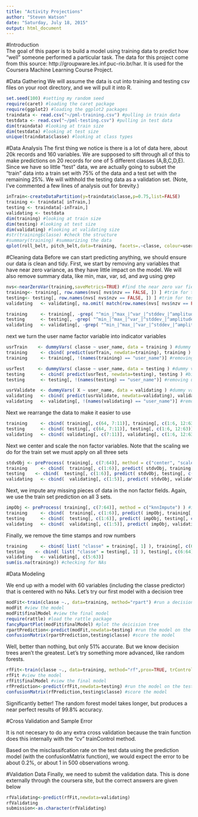 ```yaml
---
title: "Activity Projections"
author: "Steven Watson"
date: "Saturday, July 18, 2015"
output: html_document
---
```


#Introduction  
The goal of this paper is to build a model using training data to predict how "well" someone performed a particular task. 
The data for this project come from this source: http://groupware.les.inf.puc-rio.br/har. It is used for the Coursera Machine Learning Course Project.

#Data Gathering
We will assume the data is cut into training and testing csv files on your root directory, and we will pull it into R.

```r
set.seed(100) #setting my random seed
require(caret) #loading the caret package
require(ggplot2) #loading the ggplot2 packages
traindata <- read.csv("~/pml-training.csv") #pulling in train data
testdata <- read.csv("~/pml-testing.csv") #pulling in test data
dim(traindata) #looking at train size
dim(testdata) #looking at test size
unique(traindata$classe) #looking at class types
```

#Data Analysis
The first thing we notice is there is a lot of data here, about 20k records and 160 variables. We are supposed to sift through all of this to make predictions on 20 records for one of 5 different classes (A,B,C,D,E). Since we have so little "test" data, we are actually going to subset the "train" data into a train set with 75% of the data and a test set with the remaining 25%. We will withhold the testing data as a validation set. (Note, I've commented a few lines of analysis out for brevity.)

```r
inTrain<-createDataPartition(y=traindata$classe,p=0.75,list=FALSE)
training <- traindata[ inTrain,]
testing <- traindata[-inTrain,]
validating <- testdata
dim(training) #looking at train size
dim(testing) #looking at test size
dim(validating) #looking at validating size
#str(training$classe) #check the structure
#summary(training) #summarizing the data
qplot(roll_belt, pitch_belt,data=training, facets=.~classe, colour=user_name) #plotting data
```

#Cleaning data
Before we can start predicting anything, we should ensure our data is clean and tidy. First, we start by removing any variables that have near zero variance, as they have little impact on the model. We will also remove summary data, like min, max, var, sd, and avg using grep

```r
nvs<-nearZeroVar(training,saveMetrics=TRUE) #find the near zero var fields
training<- training[, row.names(nvs[ nvs$nzv == FALSE, ]) ] #trim for training
testing<- testing[, row.names(nvs[ nvs$nzv == FALSE, ]) ] #trim for testing
validating   <- validating[, na.omit( match(row.names(nvs[ nvs$nzv == FALSE, ]), names(validating)) )] #trim for validation

training     <- training[, -grep( "^min_|^max_|^var_|^stddev_|^amplitude_|^avg_", names(training) ) ] #trim for training
testing      <- testing[, -grep( "^min_|^max_|^var_|^stddev_|^amplitude_|^avg_", names(testing) ) ] #trim for testing
validating   <- validating[, -grep( "^min_|^max_|^var_|^stddev_|^amplitude_|^avg_", names(validating) ) ] #trim for validating
```

next we turn the user name factor variable into indicator variables

```r
usrTrain    <- dummyVars( classe ~ user_name, data = training ) #dummy var for training
training     <- cbind( predict(usrTrain, newdata=training), training ) #binding the dummy var
training     <- training[, !(names(training) == "user_name")] #removing user name

usrTest     <- dummyVars( classe ~ user_name, data = testing ) #dummy var for testing
testing      <- cbind( predict(usrTest, newdata=testing), testing ) #binding the dummy var
testing      <- testing[, !(names(testing) == "user_name")] #removing user name

usrValidate  <- dummyVars( X ~ user_name, data = validating ) #dummy var for validating
validating   <- cbind( predict(usrValidate, newdata=validating), validating ) #binding the dummy var
validating   <- validating[, !(names(validating) == "user_name")] #removing user name
```

Next we rearrange the data to make it easier to use

```r
training     <- cbind( training[, c(64, 7:11)], training[, c(1:6, 12:63)] ) #bring classe to the front
testing      <- cbind( testing[, c(64, 7:11)], testing[, c(1:6, 12:63)] ) #bring classe to the front
validating   <- cbind( validating[, c(7:11)], validating[, c(1:6, 12:63)] ) #bring classe to the front
```


Next we center and scale the non factor variables. Note that the scaling we do for the train set we must apply on all three sets
```r
stdvObj <- preProcess( training[, c(7:64)], method = c("center", "scale") ) #center and scale the train set
training     <- cbind(  training[, c(1:6)], predict( stdvObj, training[, c(7:64)] )  ) #apply to training set
testing    <- cbind(  testing[, c(1:6)], predict( stdvObj, testing[, c(7:64)] )  ) #apply to testing set
validating   <- cbind(  validating[, c(1:5)], predict( stdvObj, validating[, c(6:63)] )  ) #apply to validation set
```

Next, we impute any missing pieces of data in the non factor fields. Again, we use the train set prediction on all 3 sets.
```r
impObj <- preProcess( training[, c(7:64)], method = c("knnImpute") ) #imputing missing values
training     <- cbind(  training[, c(1:6)], predict( impObj, training[, c(7:64)] )  ) #bringing in missing values
testing      <- cbind(  testing[, c(1:6)], predict( impObj, testing[, c(7:64)] )  )
validating   <- cbind(  validating[, c(1:5)], predict( impObj, validating[, c(6:63)] )  )
```


Finally, we remove the time stamps and row numbers

```r
training     <- cbind( list( "classe" = training[, 1] ), training[, c(6:64)] ) #removing time stamps
testing    <- cbind( list( "classe" = testing[, 1] ), testing[, c(6:64)] )
validating   <- validating[, c(5:63)]
sum(is.na(training)) #checking for NAs
```

#Data Modeling

We end up with a model with 60 variables (including the classe predictor) that is centered with no NAs. Let's try our first model with a decision tree

```r
modFit<-train(classe ~., data=training, method="rpart") #run a decision tree model
modFit #view the model
modFit$finalModel #view the final model
require(rattle) #load the rattle package
fancyRpartPlot(modFit$finalModel) #plot the deicision tree
rpartPrediction<-predict(modFit,newdata=testing) #run the model on the test set
confusionMatrix(rpartPrediction,testing$classe) #score the model
```

Well, better than nothing, but only 51% accurate. But we know decision trees aren't the greatest. Let's try something more advanced, like random forests.

```r
rfFit<-train(classe ~., data=training, method="rf",prox=TRUE, trControl = trainControl(method = "cv", number = 2))
rfFit #view the model
rfFit$finalModel #view the final model
rfPrediction<-predict(rfFit,newdata=testing) #run the model on the test set
confusionMatrix(rfPrediction,testing$classe) #score the model
```

Significantly better! The random forest model takes longer, but produces a near perfect results of 99.8% accuracy.

#Cross Validation and Sample Error

It is not necesary to do any extra cross validation because the train function does this internally with the "cv" trainControl method.

Based on the misclassifcation rate on the test data using the prediction model (with the confusionMatrix function), we would expect the error to be about 0.2%, or about 1 in 500 observations wrong.


#Validation Data
Finally, we need to submit the validation data. This is done externally through the coursera site, but the correct answers are given below

```r
rfValidating<-predict(rfFit,newdata=validating)
rfValidating
submission<-as.character(rfValidating)
```


